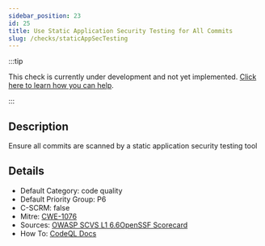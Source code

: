 ```yaml
---
sidebar_position: 23
id: 25
title: Use Static Application Security Testing for All Commits
slug: /checks/staticAppSecTesting
---
```


<!-- BANNER:START -->
:::tip

This check is currently under development and not yet implemented. [Click here to learn how you can help](/contribute).

:::
<!-- BANNER:END -->

<!-- DESCRIPTION:START -->
## Description
Ensure all commits are scanned by a static application security testing tool
<!-- DESCRIPTION:END -->

<!-- DETAILS:START -->
## Details
- Default Category: code quality
- Default Priority Group: P6
- C-SCRM: false
- Mitre: [CWE-1076](https://cwe.mitre.org/data/definitions/1076.html)
- Sources: [OWASP SCVS L1 6.6OpenSSF Scorecard](https://github.com/ossf/scorecard/blob/main/docs/checks.md#sast)
- How To: [CodeQL Docs](https://docs.github.com/en/code-security/code-scanning/introduction-to-code-scanning/about-code-scanning-with-codeql)

<!-- DETAILS:END -->
